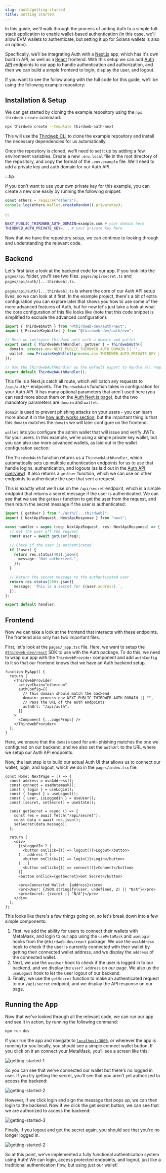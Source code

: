 ```yaml
---
slug: /auth/getting-started
title: Getting Started
---
```



In this guide, we'll walk through the process of adding Auth to a simple full-stack application to enable wallet-based authentication (in this case, we'll allow EVM wallets to authenticate, but setting it up for Solana wallets is also an option).

Specifically, we'll be integrating Auth with a [Next.js](https://nextjs.org) app, which has it's own build in API, as well as a [React](https://reactjs.org) frontend. With this setup we can add [Auth API](/auth/how-auth-works/auth-api) endpoints to our app to handle authentication and authorization, and then we can build a simple frontend to login, display the user, and logout.

If you want to see the follow along with the full code for this guide, we'll be using the following example repository:

<div>
  <div className="col col--12" style={{ padding: 8 }}>
    <QuickstartCard
      name="Auth + Next.js Example"
      link="https://github.com/thirdweb-example/thirdweb-auth-next"
      image="/assets/languages/nextjs.png"
    />
  </div>
</div>

## Installation & Setup

We can get started by cloning the example repository using the `npx thirdweb create` command:

```bash
npx thirdweb create --template thirdweb-auth-next
```

This will use the [Thirdweb CLI](/cli) to clone the example repository and install the necessary dependencies for us automatically.

Once the repository is cloned, we'll need to set it up by adding a few environment variables. Create a new `.env.local` file in the root directory of the repository, and copy the format of the `.env.example` file. We'll need to add a private key and auth domain for our Auth API.

:::tip

If you don't want to use your own private key for this example, you can create a new one easily by running the following snippet:

```js
const ethers = require("ethers");
console.log(ethers.Wallet.createRandom().privateKey);
```

:::

```bash title=".env.local"
NEXT_PUBLIC_THIRDWEB_AUTH_DOMAIN=example.com # your domain here
THIRDWEB_AUTH_PRIVATE_KEY=... # your private key here
```

Now that we have the repository setup, we can continue to looking through and understanding the relevant code.

## Backend

Let's first take a look at the backend code for our app. If you look into the `pages/api` folder, you'll see two files: `pages/api/secret.ts` and `pages/api/auth/[...thirdweb].ts`.

`pages/api/auth/[...thirdweb].ts` is where the core of our Auth API setup lives, so we can look at it first. In the example project, there's a bit of extra configuration you can explore later that shows you how to use some of the more advanced features of Auth, but for now let's just take a look at what the core configuration of this file looks like (note that this code snippet is simplified to exclude the advanced configuration):

```ts title="pages/api/auth/[...thirdweb].ts"
import { ThirdwebAuth } from "@thirdweb-dev/auth/next";
import { PrivateKeyWallet } from "@thirdweb-dev/auth/evm";

// Here we configure thirdweb auth with a domain and wallet
export const { ThirdwebAuthHandler, getUser } = ThirdwebAuth({
  domain: process.env.NEXT_PUBLIC_THIRDWEB_AUTH_DOMAIN || "",
  wallet: new PrivateKeyWallet(process.env.THIRDWEB_AUTH_PRIVATE_KEY || ""),
});

// Use the ThirdwebAuthHandler as the default export to handle all requests to /api/auth/*
export default ThirdwebAuthHandler();
```

This file is a Next.js catch all route, which will catch any requests to `/api/auth/*` endpoints. The `ThirdwebAuth` function takes in configuration for your Auth API. It has many optional parameters that aren't used here (you can read more about them on the [Auth Next.js page](/auth/server-frameworks/next)), but the two mandatory parameters are `domain` and `wallet`.

`domain` is used to prevent phishing attacks on your users - you can learn more about it in the [how auth works section](/auth/how-auth-works/sign-in-with-wallet), but the important thing is that this `domain` matches the `domain` we will later configure on the frontend.

`wallet` lets you configure the admin wallet that will issue and verify JWTs for your users. In this example, we're using a simple private key wallet, but you can also use more advanced wallets, as laid out in the wallet configuration section:

<div>
  <div className="col col--12" style={{ padding: 8 }}>
    <QuickstartCard
      name="Wallet Configuration"
      link="/auth/wallet-configuration"
      image="/assets/icons/edition.png"
    />
  </div>
</div>

The `ThirdwebAuth` function returns us a `ThirdwebAuthHandler`, which automatically sets up multiple authentication endpoints for us to use that handle logins, authentication, and logouts (as laid out in the [Auth API overview](/auth/how-auth-works/auth-api)). It also returns a `getUser` function, which we can use on other endpoints to authenticate the user that sent a request.

This is exactly what we'll use on the `/api/secret` endpoint, which is a simple endpoint that returns a secret message if the user is authenticated. We can see that we use the `getUser` function to get the user from the request, and then return the secret message if the user is authenticated:

```ts title="pages/api/secret.ts"
import { getUser } from "./auth/[...thirdweb]";
import { NextApiRequest, NextApiResponse } from "next";

const handler = async (req: NextApiRequest, res: NextApiResponse) => {
  // Get the user off the request
  const user = await getUser(req);

  // Check if the user is authenticated
  if (!user) {
    return res.status(401).json({
      message: "Not authorized.",
    });
  }

  // Return the secret message to the authenticated user
  return res.status(200).json({
    message: `This is a secret for ${user.address}.`,
  });
};

export default handler;
```

## Frontend

Now we can take a look at the frontend that interacts with these endpoints. The frontend also only has two important files.

First, let's look at the `pages/_app.tsx` file. Here, we want to setup the [`@thirdweb-dev/react`](/react) SDK to use with the Auth package. To do this, we need to wrap our app with the `ThirdwebProvider` component and add `authConfig` to it so that our frontend knows that we have an Auth backend setup.

```tsx title="pages/_app.tsx"
function MyApp() {
  return (
    <ThirdwebProvider
      activeChain="ethereum"
      authConfig={{
        // This domain should match the backend
        domain: process.env.NEXT_PUBLIC_THIRDWEB_AUTH_DOMAIN || "",
        // Pass the URL of the auth endpoints
        authUrl: "/api/auth",
      }}
    >
      <Component {...pageProps} />
    </ThirdwebProvider>
  );
}
```

Here, we ensure that the `domain` used for anti-phishing matches the one we configured on our backend, and we also set the `authUrl` to the URL where we setup our Auth API endpoints.

Now, the last step is to build our actual Auth UI that allows us to connect our wallet, login, and logout, which we do in the `pages/index.tsx` file.

```tsx title="pages/index.tsx"
const Home: NextPage = () => {
  const address = useAddress();
  const connect = useMetamask();
  const { login } = useLogin();
  const { logout } = useLogout();
  const { user, isLoggedIn } = useUser();
  const [secret, setSecret] = useState();

  const getSecret = async () => {
    const res = await fetch("/api/secret");
    const data = await res.json();
    setSecret(data.message);
  };

  return (
    <div>
      {isLoggedIn ? (
        <button onClick={() => logout()}>Logout</button>
      ) : address ? (
        <button onClick={() => login()}>Login</button>
      ) : (
        <button onClick={() => connect()}>Connect</button>
      )}
      <button onClick={getSecret}>Get Secret</button>

      <pre>Connected Wallet: {address}</pre>
      <pre>User: {JSON.stringify(user, undefined, 2) || "N/A"}</pre>
      <pre>Secret: {secret || "N/A"}</pre>
    </div>
  );
};
```

This looks like there's a few things going on, so let's break down into a few simple components:

1. First, we add the ability for users to connect their wallets with MetaMask, and login to our app using the `useMetaMask` and `useLogin` hooks from the `@thirdweb-dev/react` package. We use the `useAddress` hook to check if the user is currently connected with their wallet by getting their connected wallet address, and we display the `address` of the connected wallet.
2. Next, we use the `useUser` hook to check if the user is logged in to our backend, and we display the `user?.address` on our page. We also us the `useLogout` hook to let the user logout of our backend.
3. Finally, we use the `getSecret` function to make an authenticated request to our `/api/secret` endpoint, and we display the API response on our page.

## Running the App

Now that we've looked through all the relevant code, we can run our app and see it in action, by running the following command:

```bash npm2yarn
npm run dev
```

If your run the app and navigate to [`localhost:3000`](http://localhost:3000), or wherever the app is running for you locally, you should see a simple connect wallet button. If you click on it an connect your MetaMask, you'll see a screen like this:

![getting-started-1](./assets/getting-started-1.png)

So you can see that we've connected our wallet but there's no logged in user. If you try getting the secret, you'll see that you aren't yet authorized to access the backend:

![getting-started-2](./assets/getting-started-2.png)

However, if we click login and sign the message that pops up, we can then login to the backend. Now if we click the get secret button, we can see that we are authorized to access the backend:

![getting-started-3](./assets/getting-started-3.png)

Finally, if you logout and get the secret again, you should see that you're no longer logged in.

![getting-started-2](./assets/getting-started-2.png)

So at this point, we've implemented a fully functional authentication system using Auth! We can login, access protected endpoints, and logout, just like a traditional authentication flow, but using just our wallet!
